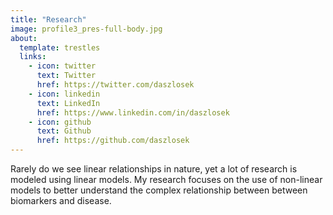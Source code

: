 ```yaml
---
title: "Research"
image: profile3_pres-full-body.jpg
about:
  template: trestles
  links:
    - icon: twitter
      text: Twitter
      href: https://twitter.com/daszlosek
    - icon: linkedin
      text: LinkedIn
      href: https://www.linkedin.com/in/daszlosek
    - icon: github
      text: Github
      href: https://github.com/daszlosek
---
```


Rarely do we see linear relationships in nature, yet a lot of research is modeled using linear models. My research focuses on the use of non-linear models to better understand the complex relationship between between biomarkers and disease.
